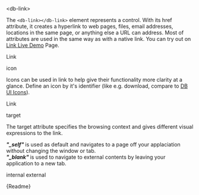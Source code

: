 

<Meta title="02-Navigation/Link/Intro" />

<db-headline variant="1">&lt;db-link&gt;</db-headline>

The `<db-link></db-link>` element represents a control. With its href attribute, it creates a hyperlink to web pages, files, email addresses, locations in the same page, or anything else a URL can address. Most of attributes are used in the same way as with a native link. You can try out on [Link Live Demo](?path=/story/db-link--live-demo) Page.

<Canvas>
  <db-link href="#">Link</db-link>
</Canvas>

<db-headline variant="2">icon</db-headline>

Icons can be used in link to help give their functionality more clarity at a glance. Define an icon by it's identifier (like e.g. download, compare to [DB UI Icons](https://db-ui.github.io/core/patterns/base-icons/index.html)).

<Canvas>
  <db-link href="#" icon="alarm">
    Link
  </db-link>
</Canvas>

<db-headline variant="2">target</db-headline>

The target attribute specifies the browsing context and gives different visual expressions to the link.

<p>
  <b>
    <i>"_self"</i>
  </b>
  is used as default and navigates to a page off your applaciation without
  changing the window or tab.
  <br />
  <b>
    <i>"_blank"</i>
  </b>
  is used to navigate to external contents by leaving your application to a new
  tab.
</p>

<Canvas>
  <db-link href="#" target="_self">
    internal
  </db-link>
  <db-link href="#" target="_blank">
    external
  </db-link>
</Canvas>

<Markdown>{Readme}</Markdown>
